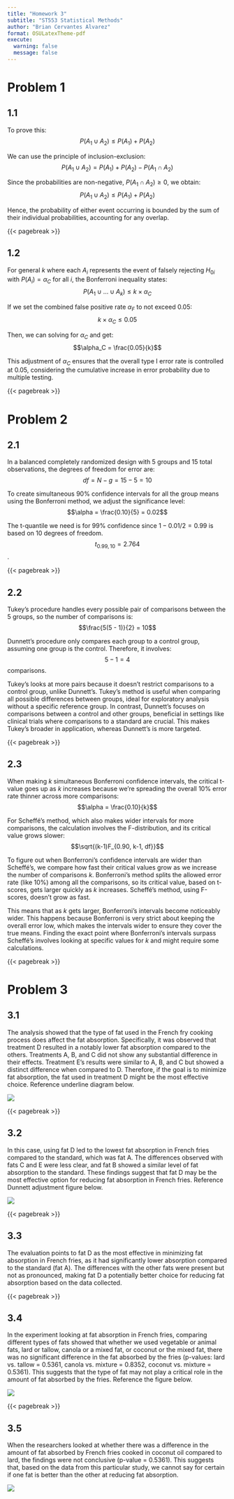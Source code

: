 ```yaml
---
title: "Homework 3"
subtitle: "ST553 Statistical Methods"
author: "Brian Cervantes Alvarez"
format: OSULatexTheme-pdf
execute: 
  warning: false
  message: false
---
```




# Problem 1

## 1.1

To prove this:
$$P(A_1 \cup A_2) \leq P(A_1) + P(A_2)$$

We can use the principle of inclusion-exclusion:
$$P(A_1 \cup A_2) = P(A_1) + P(A_2) - P(A_1 \cap A_2)$$

Since the probabilities are non-negative, $P(A_1 \cap A_2) \geq 0$, we obtain:
$$P(A_1 \cup A_2) \leq P(A_1) + P(A_2)$$

Hence, the probability of either event occurring is bounded by the sum of their individual probabilities, accounting for any overlap.

{{< pagebreak >}}

## 1.2

For general $k$ where each $A_i$ represents the event of falsely rejecting $H_{0i}$ with $P(A_i) = \alpha_C$ for all $i$, the Bonferroni inequality states:
$$P(A_1 \cup \dots \cup A_k) \leq k \times \alpha_C$$

If we set the combined false positive rate $\alpha_F$ to not exceed 0.05:
$$k \times \alpha_C \leq 0.05$$

Then, we can solving for $\alpha_C$ and get:
$$\alpha_C = \frac{0.05}{k}$$

This adjustment of $\alpha_C$ ensures that the overall type I error rate is controlled at 0.05, considering the cumulative increase in error probability due to multiple testing.

{{< pagebreak >}}


# Problem 2

## 2.1

In a balanced completely randomized design with 5 groups and 15 total observations, the degrees of freedom for error are:
$$df = N - g = 15 - 5 = 10$$

To create simultaneous 90% confidence intervals for all the group means using the Bonferroni method, we adjust the significance level:
$$\alpha = \frac{0.10}{5} = 0.02$$

The t-quantile we need is for 99% confidence since $1 - 0.01/2 = 0.99$ is based on 10 degrees of freedom. 
$$t_{0.99, 10} = 2.764$$.

{{< pagebreak >}}

## 2.2

Tukey's procedure handles every possible pair of comparisons between the 5 groups, so the number of comparisons is:
$$\frac{5(5 - 1)}{2} = 10$$

Dunnett's procedure only compares each group to a control group, assuming one group is the control. Therefore, it involves:
$$5 - 1 = 4$$ comparisons.

Tukey's looks at more pairs because it doesn't restrict comparisons to a control group, unlike Dunnett's. Tukey's method is useful when comparing all possible differences between groups, ideal for exploratory analysis without a specific reference group. In contrast, Dunnett’s focuses on comparisons between a control and other groups, beneficial in settings like clinical trials where comparisons to a standard are crucial. This makes Tukey's broader in application, whereas Dunnett’s is more targeted.

{{< pagebreak >}}

## 2.3

When making $k$ simultaneous Bonferroni confidence intervals, the critical t-value goes up as $k$ increases because we're spreading the overall 10% error rate thinner across more comparisons:
$$\alpha = \frac{0.10}{k}$$

For Scheffé's method, which also makes wider intervals for more comparisons, the calculation involves the F-distribution, and its critical value grows slower:
$$\sqrt{(k-1)F_{0.90, k-1, df}}$$

To figure out when Bonferroni's confidence intervals are wider than Scheffé's, we compare how fast their critical values grow as we increase the number of comparisons $k$. Bonferroni's method splits the allowed error rate (like 10%) among all the comparisons, so its critical value, based on t-scores, gets larger quickly as $k$ increases. Scheffé’s method, using F-scores, doesn't grow as fast. 

This means that as $k$ gets larger, Bonferroni’s intervals become noticeably wider. This happens because Bonferroni is very strict about keeping the overall error low, which makes the intervals wider to ensure they cover the true means. Finding the exact point where Bonferroni's intervals surpass Scheffé's involves looking at specific values for $k$ and might require some calculations.

{{< pagebreak >}}

# Problem 3

## 3.1

The analysis showed that the type of fat used in the French fry cooking process does affect the fat absorption. Specifically, it was observed that treatment D resulted in a notably lower fat absorption compared to the others. Treatments A, B, and C did not show any substantial difference in their effects. Treatment E's results were similar to A, B, and C but showed a distinct difference when compared to D. Therefore, if the goal is to minimize fat absorption, the fat used in treatment D might be the most effective choice. Reference underline diagram below.

![](comparison.jpeg)

{{< pagebreak >}}

## 3.2

In this case, using fat D led to the lowest fat absorption in French fries compared to the standard, which was fat A. The differences observed with fats C and E were less clear, and fat B showed a similar level of fat absorption to the standard. These findings suggest that fat D may be the most effective option for reducing fat absorption in French fries. Reference Dunnett adjustment figure below.

![](dunnett.jpeg)

{{< pagebreak >}}

## 3.3

The evaluation points to fat D as the most effective in minimizing fat absorption in French fries, as it had significantly lower absorption compared to the standard (fat A). The differences with the other fats were present but not as pronounced, making fat D a potentially better choice for reducing fat absorption based on the data collected.

{{< pagebreak >}}

## 3.4

In the experiment looking at fat absorption in French fries, comparing different types of fats showed that whether we used vegetable or animal fats, lard or tallow, canola or a mixed fat, or coconut or the mixed fat, there was no significant difference in the fat absorbed by the fries (p-values: lard vs. tallow = 0.5361, canola vs. mixture = 0.8352, coconut vs. mixture = 0.5361). This suggests that the type of fat may not play a critical role in the amount of fat absorbed by the fries. Reference the figure below.

![](boni.png)


{{< pagebreak >}}


## 3.5

When the researchers looked at whether there was a difference in the amount of fat absorbed by French fries cooked in coconut oil compared to lard, the findings were not conclusive (p-value = 0.5361). This suggests that, based on the data from this particular study, we cannot say for certain if one fat is better than the other at reducing fat absorption.

![](comp.png)
